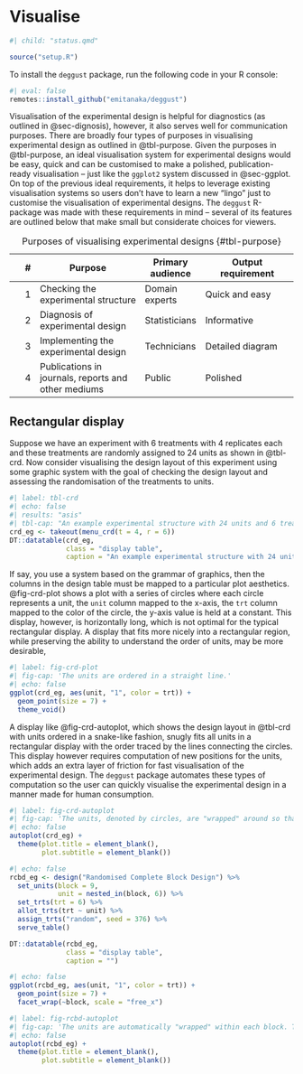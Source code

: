 # Visualise {#sec-deggust}

```r
#| child: "status.qmd"
```

```r
source("setup.R")
```


::: callout-note
To install the `deggust` package, run the following code in your R console:

```r
#| eval: false
remotes::install_github("emitanaka/deggust")
```

:::

Visualisation of the experimental design is helpful for diagnostics (as outlined in @sec-dignosis), however, it also serves well for communication purposes. There are broadly four types of purposes in visualising experimental design as outlined in @tbl-purpose. Given the purposes in @tbl-purpose, an ideal visualisation system for experimental designs would be easy, quick and can be customised to make a polished, publication-ready visualisation -- just like the `ggplot2` system discussed in @sec-ggplot. On top of the previous ideal requirements, it helps to leverage existing visualisation systems so users don't have to learn a new "lingo" just to customise the visualisation of experimental designs. The `deggust` R-package was made with these requirements in mind -- several of its features are outlined below that make small but considerate choices for viewers.


\# | Purpose | Primary audience | Output requirement
-: | -------- | --- | -------
1 | Checking the experimental structure | Domain experts | Quick and easy 
2 | Diagnosis of experimental design | Statisticians | Informative
3 | Implementing the experimental design | Technicians | Detailed diagram
4 | Publications in journals, reports and other mediums | Public | Polished 

: Purposes of visualising experimental designs {#tbl-purpose}



## Rectangular display 

Suppose we have an experiment with 6 treatments with 4 replicates each and these treatments are randomly assigned to 24 units as shown in @tbl-crd. Now consider visualising the design layout of this experiment using some graphic system with the goal of checking the design layout and assessing the randomisation of the treatments to units. 

```r
#| label: tbl-crd
#| echo: false
#| results: "asis"
#| tbl-cap: "An example experimental structure with 24 units and 6 treatments with 4 replicates each. The treatments are completely randomised to units."
crd_eg <- takeout(menu_crd(t = 4, r = 6))
DT::datatable(crd_eg, 
              class = "display table",
              caption = "An example experimental structure with 24 units and 6 treatments with 4 replicates each. The treatments are completely randomised to units.")

```

If say, you use a system based on the grammar of graphics, then the columns in the design table must be mapped to a particular plot aesthetics. @fig-crd-plot shows a plot with a series of circles where each circle represents a unit, the `unit` column mapped to the x-axis, the `trt` column mapped to the color of the circle, the y-axis value is held at a constant. This display, however, is horizontally long, which is not optimal for the typical rectangular display. A display that fits more nicely into a rectangular region, while preserving the ability to understand the order of units, may be more desirable,

```r
#| label: fig-crd-plot
#| fig-cap: 'The units are ordered in a straight line.'
#| echo: false
ggplot(crd_eg, aes(unit, "1", color = trt)) +
  geom_point(size = 7) +
  theme_void()
```

A display like @fig-crd-autoplot, which shows the design layout in @tbl-crd with units ordered in a snake-like fashion, snugly fits all units in a rectangular display with the order traced by the lines connecting the circles. This display however requires computation of new positions for the units, which adds an extra layer of friction for fast visualisation of the experimental design. The `deggust` package automates these types of computation so the user can quickly visualise the experimental design in a manner made for human consumption.


```r
#| label: fig-crd-autoplot
#| fig-cap: 'The units, denoted by circles, are "wrapped" around so that it fits nicely into a rectangle screen. The line behind the circles show the order of the units.'
#| echo: false
autoplot(crd_eg) +
  theme(plot.title = element_blank(),
        plot.subtitle = element_blank())
```



```r
#| echo: false
rcbd_eg <- design("Randomised Complete Block Design") %>%
  set_units(block = 9,
            unit = nested_in(block, 6)) %>%
  set_trts(trt = 6) %>%
  allot_trts(trt ~ unit) %>%
  assign_trts("random", seed = 376) %>%
  serve_table()

DT::datatable(rcbd_eg, 
              class = "display table",
              caption = "")
```

```r
#| echo: false
ggplot(rcbd_eg, aes(unit, "1", color = trt)) +
  geom_point(size = 7) +
  facet_wrap(~block, scale = "free_x")
```



```r
#| label: fig-rcbd-autoplot
#| fig-cap: 'The units are automatically "wrapped" within each block. The blocks are used to facet the units.'
#| echo: false
autoplot(rcbd_eg) +
  theme(plot.title = element_blank(),
        plot.subtitle = element_blank())
```

